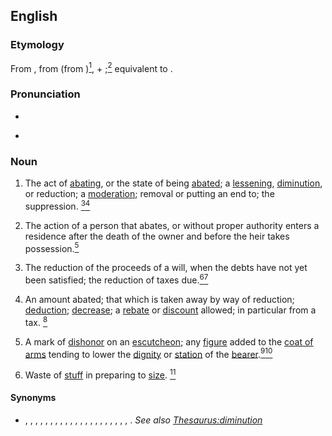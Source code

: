 ==English==
{{wikipedia}}

===Etymology===
From {{der|en|enm|abatement}}, from {{der|en|xno|abatre||to abate}} (from {{der|en|fro|abatre}})<ref name=CH>{{R:CDOE|page=2}}</ref>, + {{m|fro|-ment}};<ref name = WI3>{{R:MW3 1976}}</ref> equivalent to {{suffix|en|abate|ment}}.

===Pronunciation===
* {{audio|en|en-us-abatement.ogg|Audio (US)}}
* {{a|US|UK}} {{IPA|en|/əˈbeɪt.mənt/}}

===Noun===
{{en-noun|~}}

# The act of [[abating]], or the state of being [[abate]]d; a [[lessening]], [[diminution]], or reduction; a [[moderation]]; removal or putting an end to; the suppression. {{defdate|First attested from 1340 to 1470.}}<ref name=SOED>{{R:SOED5|page=2}}</ref><ref name=CH/>
#: {{ux|en|The '''abatement''' of a nuisance is the suppression thereof.}}
# {{lb|en|legal}} The action of a person that abates, or without proper authority enters a residence after the death of the owner and before the heir takes possession.<ref name=WI3/>
# {{lb|en|legal}} The reduction of the proceeds of a will, when the debts have not yet been satisfied; the reduction of taxes due.<ref>{{R:RHCD|page=1}}</ref>{{defdate|First attested around 1150 to 1350.}}<ref name=SOED/>
# An amount abated; that which is taken away by way of reduction; [[deduction]]; [[decrease]]; a [[rebate]] or [[discount]] allowed; in particular from a tax. {{defdate|Late 15<sup>th</sup> century.}}<ref name=SOED/>
# {{senseid|en|heraldry}} {{lb|en|heraldry}} A mark of [[dishonor]] on an [[escutcheon]]; any [[figure]] added to the [[coat of arms]] tending to lower the [[dignity]] or [[station]] of the [[bearer]].<ref name =WI3/>{{defdate|Early 17<sup>th</sup> century.}}<ref name=SOED/>
# {{lb|en|Scotland}} Waste of [[stuff]] in preparing to [[size]]. <ref name=DSL>{{R:DSL|pos=n}}</ref>

====Synonyms====
* {{sense|lessening}} {{l|en|assuagement}}, {{l|en|declension}}, {{l|en|decline}}, {{l|en|decrease}}, {{l|en|deduction}}, {{l|en|depreciation}}, {{l|en|diminution}}, {{l|en|discount}}, {{l|en|drawback}}, {{l|en|ebb}}, {{l|en|evanishment}}, {{l|en|fading}}, {{l|en|lessening}}, {{l|en|lowering}}, {{l|en|mitigation}}, {{l|en|moderation}}, {{l|en|reduction}}, {{l|en|remission}}, {{l|en|settling}}, {{l|en|sinking}}, {{l|en|subsidence}}, {{l|en|waning}}. ''See also [[Thesaurus:diminution]]''
* {{sense|in tax}} {{l|en|allowance}}, {{l|en|rebate}}, {{l|en|remission}}

====Antonyms====
* {{sense|lessening}} {{l|en|accession}}, {{l|en|accretion}}, {{l|en|aggrandizement}}, {{l|en|augmentation}}, {{l|en|development}}, {{l|en|dilation}}, {{l|en|enlargement}}, {{l|en|growth}}, {{l|en|increase}}, {{l|en|increment}},

====Derived terms====
{{der2|en
|abatement ab initio
|defense in abatement
|in abatement
|plea in abatement
|tax abatement
}}

====Translations====
{{trans-top|the act of abating or the state of being abated}}
* Arabic: {{t|ar|تَقْلِيل|m}}, {{t|ar|إِنْقَاص|m}}, {{t|ar|إضْعَاف|m}}
*: Egyptian Arabic: {{t|arz|تقليل|m|tr=taʔlil|sc=Arab}}, {{t|arz|تنقيص|m|tr=tanʔīṣ|sc=Arab}}, {{t|arz|اضعاف|m|tr=eḍʕāff|sc=Arab}}
* Dutch: {{t+|nl|afname}}, {{t+|nl|afslag}}, {{t+|nl|inkrimping}}, {{t+|nl|korting}}, {{t+|nl|vermindering}}, {{t|nl|verzachting}}
* Finnish: {{t+|fi|vähennys}}, {{t|fi|lievennys}}
* French: {{t+|fr|réduction|f}}
* German: {{t+|de|Abnahme|f}}, {{t+|de|Verminderung|f}}, {{t+|de|Verringerung|f}}, {{t+|de|Unterdrückung|f}}
* Interlingua: {{t|ia|diminution}}
* Irish: {{t|ga|laghdú|m}}
{{trans-mid}}
* Italian: {{t+|it|riduzione}}
* Manx: {{t|gv|lhaggaghey|m|alt=lhaggagh(ey)}}, {{t|gv|meeinaghey|m}}, {{t|gv|sloateil|f}}, {{t|gv|tuittym|m}}, {{t|gv|traih|m}}
* Maori: {{t|mi|māwhetanga}}, {{t|mi|tāngangaotanga}} {{qualifier|of the sea}}
* Norwegian: {{t|no|minking}}, {{t+|no|reduksjon}}, {{t|no|det å avta}}, {{t|no|bekjempelse}}
* Occitan: {{t|oc|abatement|m}}
* Portuguese: {{t+|pt|abatimento}}, {{t|pt|extenuação}}
* Russian: {{t+|ru|сниже́ние|n}}, {{t+|ru|уменьше́ние|n}}
* Spanish: {{t+|es|disminución|f}}
{{trans-bottom}}

===References===
<references/>

===Further reading===
* {{R:Britannica 1911|Abatement}}
* {{R:Heraldry 1862}}